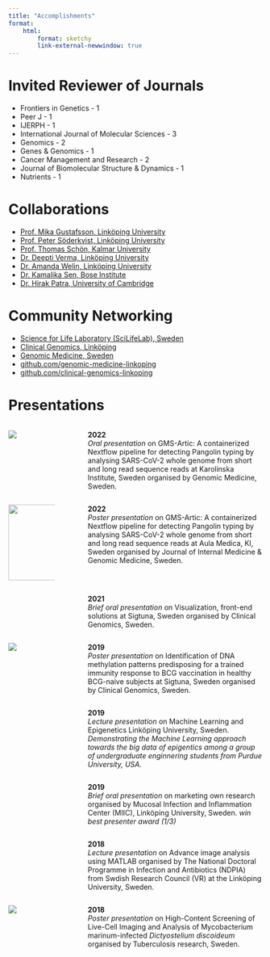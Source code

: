 ```yaml
---
title: "Accomplishments"
format:
    html:
        format: sketchy
        link-external-newwindow: true
---
```


# Invited Reviewer of Journals
 - Frontiers in Genetics - 1
 - Peer J - 1
 - IJERPH - 1
 - International Journal of Molecular Sciences - 3
 - Genomics - 2
 - Genes & Genomics - 1
 - Cancer Management and Research - 2
 - Journal of Biomolecular Structure & Dynamics - 1
 - Nutrients - 1

# Collaborations
 - [Prof. Mika Gustafsson, Linköping University](https://liu.se/medarbetare/mikgu75){.external target="_blank"}
 - [Prof. Peter Söderkvist, Linköping University](https://liu.se/medarbetare/petso43){.external target="_blank"}
 - [Prof. Thomas Schön, Kalmar University](https://liu.se/medarbetare/thosc49){.external target="_blank"}
 - [Dr. Deepti Verma,  Linköping University](https://liu.se/medarbetare/deeve22){.external target="_blank"}
 - [Dr. Amanda Welin, Linköping University](https://liu.se/en/employee/amawe34){.external target="_blank"}
 - [Dr. Kamalika Sen, Bose Institute](http://www.jcbose.ac.in/research-scientist-details/kamalika-sen){.external target="_blank"}
 - [Dr. Hirak Patra, University of Cambridge](https://www.ceb.cam.ac.uk/news/dr-hirak-patra-join-ucl-associate-professor){.external target="_blank"}

# Community Networking
 - [Science for Life Laboratory (SciLifeLab), Sweden](https://www.scilifelab.se){.external target="_blank"}
 - [Clinical Genomics, Linköping](https://www.scilifelab.se/units/clinical-genomics-linkoping/){.external target="_blank"}
 - [Genomic Medicine, Sweden](https://genomicmedicine.se/en/){.external target="_blank"}
 - [github.com/genomic-medicine-linkoping](https://github.com/genomic-medicine-linkoping){.external target="_blank"}
 - [github.com/clinical-genomics-linkoping](https://github.com/clinical-genomics-linkoping){.external target="_blank"}

# Presentations
:::: {.columns}

::: {.column width="20%"}

[![](pics/GMSmicro.png)](http://gmsartic.netlify.app){.external target="_blank"}
:::

::: {.column width="5%"}
:::

::: {.column width="75%"}
**2022** \
*Oral presentation* on <span class="word">GMS-Artic: A containerized Nextflow pipeline for detecting Pangolin typing by analysing SARS-CoV-2 whole genome from short and long read sequence reads</span> at Karolinska Institute, Sweden organised by Genomic Medicine, Sweden.
:::

::::

:::: {.columns}

::: {.column width="20%"}

![](pics/JyotirmoyPoster_JIM2022.png){ width="150px" height="150px"}
:::

::: {.column width="5%"}
:::

::: {.column width="75%"}
**2022** \
*Poster presentation* on <span class="word">GMS-Artic: A containerized Nextflow pipeline for detecting Pangolin typing by analysing SARS-CoV-2 whole genome from short and long read sequence reads</span> at Aula Medica, KI, Sweden organised by Journal of Internal Medicine & Genomic Medicine, Sweden.
:::

::::

:::: {.columns}

::: {.column width="20%"}
:::

::: {.column width="5%"}
:::

::: {.column width="75%"}
**2021** \
*Brief oral presentation* on <span class="word">Visualization, front-end solutions</span> at Sigtuna, Sweden organised by Clinical Genomics, Sweden.
:::

::::

:::: {.columns}

::: {.column width="20%"}
![](pics/JyotirmoyPoster_small.jpg)
:::

::: {.column width="5%"}
:::

::: {.column width="75%"}
**2019** \
*Poster presentation* on <span class="word">Identification of DNA methylation patterns predisposing for a trained immunity response to BCG vaccination in healthy BCG-naive subjects</span> at Sigtuna, Sweden organised by Clinical Genomics, Sweden.
:::

::::

:::: {.columns}

::: {.column width="20%"}
:::

::: {.column width="5%"}
:::

::: {.column width="75%"}
**2019** \
*Lecture presentation* on <span class="word">Machine Learning and Epigenetics</span> Linköping University, Sweden.
*Demonstrating the Machine Learning approach towards the big data of epigentics among a group of undergraduate enginnering students from Purdue University, USA.*
:::

::::

:::: {.columns}

::: {.column width="20%"}
:::

::: {.column width="5%"}
:::

::: {.column width="75%"}
**2019** \
*Brief oral presentation* on <span class="word">marketing own research</span> organised by Mucosal Infection and Inflammation Center (MIIC), Linköping University, Sweden.
*win best presenter award (1/3)*
:::

::::

:::: {.columns}

::: {.column width="20%"}
:::

::: {.column width="5%"}
:::

::: {.column width="75%"}
**2018** \
*Lecture presentation* on <span class="word">Advance image analysis using MATLAB</span> organised by The National Doctoral Programme in Infection and Antibiotics (NDPIA) from Swdish Research Council (VR) at the Linköping University, Sweden.
:::

::::

:::: {.columns}

::: {.column width="20%"}
![](pics/HansiPoster.jpg)
:::

::: {.column width="5%"}
:::

::: {.column width="75%"}
**2018** \
*Poster presentation* on <span class="word">High-Content Screening of Live-Cell Imaging and Analysis of Mycobacterium
marinum-infected *Dictyostelium discoideum*</span> organised by Tuberculosis research, Sweden.
:::

::::